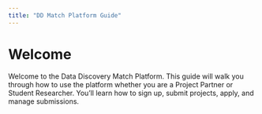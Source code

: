 ```yaml
---
title: "DD Match Platform Guide"
---
```


# Welcome

Welcome to the Data Discovery Match Platform. This guide will walk you through how to use the platform whether you are a Project Partner or Student Researcher. You’ll learn how to sign up, submit projects, apply, and manage submissions.
